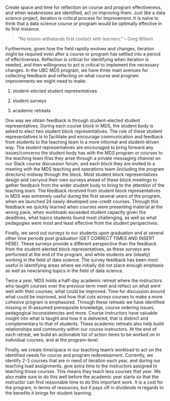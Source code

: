 Create space and time for reflection on course and program effectiveness, 
and when weaknesses are identified, act on improving them. 
Just like a data science project, iteration is critical process for improvement.
It is naive to think that a data science course or program would be 
optimally effective in its first instance. 

> "No lesson withstands first contact with learners." 
>     -- Greg Wilson

Furthermore, given how the field rapidly evolves and changes, 
iteration might be required even after a course or program 
has settled into a period of effectiveness. 
Reflection is critical for identifying when iteration is needed, 
and then willingness to act is critical to implement the necessary changes.
In the UBC MDS program, we have three main avenues for collecting feedback
and reflecting on what course and program improvements we might need to make:

1. student-elected student representatives

2. student surveys

3. academic retreats

One way we obtain feedback is through student-elected student representatives. 
During each course block in MDS, the student body is asked to elect two 
student block representatives. 
The role of these student representatives is to facilitate and encourage
communication and feedback from students to the teaching team in a more informal
and student-driven way. 
The student representatives are encouraged to bring forward any issues/concerns 
the student body has with the MDS program or courses to the teaching team 
if/as they arise through a private messaging channel 
on our Slack course discussion forum, 
and each block they are invited to a meeting with the MDS teaching 
and operations team (including the program directors) 
midway through the block. 
Most student block representatives design and carryout their own surveys ahead
of these block meetings to gather feedback from the wider student body to 
bring to the attention of the teaching team. 
The feedback received from student block representatives in MDS was extremely 
useful during the first several years of the program, when we launched 24 newly
developed one-credit courses. Through this feedback we quickly learned when
courses were presenting material at the wrong pace, when workloads exceeded
student capacity given the deadlines, what topics students found most challenging, 
as well as what pedagogies were most and least effective from the student 
perspectives. 

Finally, we send out surveys to our students upon graduation and at several 
other time periods post graduation (GET CORRECT TIMES AND INSERT HERE).
These surveys provide a different perspective than the feedback from the 
student-elected block representatives, as these surveys are performed at the 
end of the program, and while students are (ideally) working in the field of 
data science. The survey feedback has been most useful in identifying
areas where we initially did not place enough emphasis
as well as new/arising topics in the field of data science.

Twice a year, MDS holds a half-day academic retreat where the instructors 
who taught courses over the previous term meet and reflect on what went well
with their courses, what could be improved. 
Time for discussion around what could be improved, 
and how that cuts across courses to make a more cohesive program is emphasized.
Through these retreats we have identified missing or ill-assumed prerequisite 
knowledge, course ordering issues, pedagogical inconsistencies and more.
Course instructors have valuable insight into what is taught and how it is 
delivered, that is distinct and complementary to that of students. 
These academic retreats also help build relationships and community within
our course instructors.
At the end of each retreat, we build an actionable list of action items to 
be worked on in individual courses, and at the program-level.

Finally, we create time/space in our teaching team's workload to act on 
the identified needs for course and program redevelopment.
Currently, we identify 2-3 courses that are in need of iteration each year,
and during our teaching load assignments, give extra time to the instructors 
assigned to teaching those courses. 
This means they teach less courses that year. 
We also make sure to do this well before the academic year starts so that the 
instructor can find reasonable time to do this important work.
It is a cost for the program, in terms of resources, but it pays off in dividends 
in regards to the benefits it brings for student learning. 
